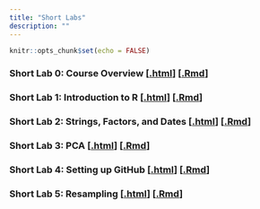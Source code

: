 ```yaml
---
title: "Short Labs"
description: ""
---
```


```r
knitr::opts_chunk$set(echo = FALSE)
```



### Short Lab 0: Course Overview [[.html](files/short-labs/short-lab-00_install.html)] [[.Rmd](https://raw.githubusercontent.com/svteichman/STAT302-SPR2022/main/files/short-labs/short-lab-00_install.Rmd)]

### Short Lab 1: Introduction to R [[.html](files/short-labs/short-lab-01_intro-to-R.html)] [[.Rmd](https://raw.githubusercontent.com/svteichman/STAT302-SPR2022/main/files/short-labs/short-lab-01_intro-to-R.Rmd)]

### Short Lab 2: Strings, Factors, and Dates [[.html](files/short-labs/short-lab-02_strings.html)] [[.Rmd](https://raw.githubusercontent.com/svteichman/STAT302-SPR2022/main/files/short-labs/short-lab-02_strings.Rmd)]

### Short Lab 3: PCA [[.html](files/short-labs/short-lab-03_pca.html)] [[.Rmd](https://raw.githubusercontent.com/svteichman/STAT302-SPR2022/main/files/short-labs/short-lab-03_pca.Rmd)]

### Short Lab 4: Setting up GitHub [[.html](files/short-labs/short-lab-04_github.html)] [[.Rmd](https://raw.githubusercontent.com/svteichman/STAT302-SPR2022/main/files/short-labs/short-lab-04_github.Rmd)]

### Short Lab 5: Resampling [[.html](files/short-labs/short-lab-05_resampling.html)] [[.Rmd](https://raw.githubusercontent.com/svteichman/STAT302-SPR2022/main/files/short-labs/short-lab-05_resampling.Rmd)]

\begin{comment}

### Short Lab: Principal components analysis [[.html](files/short-labs/short-lab_pca.html)] [[.Rmd](https://raw.githubusercontent.com/svteichman/STAT302-SPR2022/main/files/short-labs/short-lab_pca.Rmd)]

### Optional exercises: Linear regression [[.html](files/short-labs/short-lab-04_lm.html)] [[.Rmd](https://raw.githubusercontent.com/svteichman/STAT302-SPR2022/main/files/short-labs/short-lab-04_lm.Rmd)]


### Optional exercises: Data Cleaning [[.html](files/short-labs/optional_data-cleaning.html)] [[.Rmd](https://raw.githubusercontent.com/peteragao/STAT302-AUT2021/base/files/short-labs/optional_data-cleaning.Rmd)]

\end{comment}
